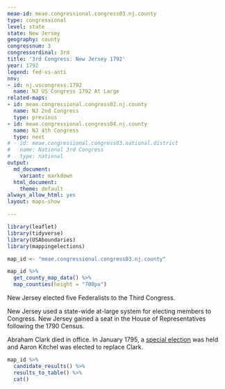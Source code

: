 ```yaml
---
meae-id: meae.congressional.congress03.nj.county
type: congressional
level: state
state: New Jersey
geography: county
congressnum: 3
congressordinal: 3rd
title: '3rd Congress: New Jersey 1792'
year: 1792
legend: fed-vs-anti
nnv:
- id: nj.uscongress.1792
  name: NJ US Congress 1792 At Large
related-maps:
- id: meae.congressional.congress02.nj.county
  name: NJ 2nd Congress
  type: previous
- id: meae.congressional.congress04.nj.county
  name: NJ 4th Congress
  type: next
# - id: meae.congressional.congress03.national.district
#   name: National 3rd Congress
#   type: national
output:
  md_document:
    variant: markdown
  html_document:
    theme: default
always_allow_html: yes
layout: maps-show

---
```


```r
library(leaflet)
library(tidyverse)
library(USAboundaries)
library(mappingelections)

map_id <- "meae.congressional.congress03.nj.county"
```

<div class="map">

```r
map_id %>%
  get_county_map_data() %>%
  map_counties(height = "700px")
```

</div>

New Jersey elected five Federalists to the Third Congress.

New Jersey used a state-wide at-large system for electing members to Congress. New Jersey gained a seat in the House of Representatives following the 1790 Census.

Abraham Clark died in office. In January 1795, a [special election](http://elections.lib.tufts.edu/catalog/tufts:nj.uscongress.special.1795) was held and Aaron Kitchel was elected to replace Clark.

<div class="results-table">

```r
map_id %>%
  candidate_results() %>%
  results_to_table() %>%
  cat()
```

</div>
